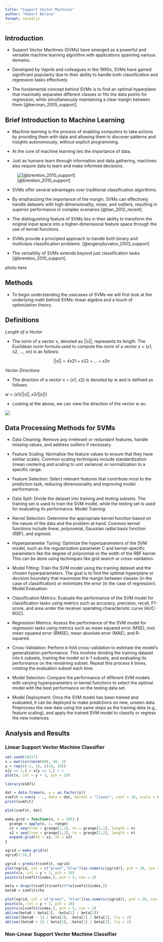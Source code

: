```yaml
---
title: "Support Vector Machines"
author: "Robert Belina"
format: revealjs
---
```


## Introduction

-   Support Vector Machines (SVMs) have emerged as a powerful and versatile machine learning algorithm with applications spanning various domains.

-   Developed by Vapnik and colleagues in the 1990s, SVMs have gained significant popularity due to their ability to handle both classification and     regression tasks effectively.

-   The fundamental concept behind SVMs is to find an optimal hyperplane that maximally separates different classes or fits the data points for regression, while simultaneously maintaining a clear margin between them [@kecman_2005_support].

## Brief Introduction to Machine Learning

-   Machine learning is the process of enabling computers to take actions by providing them with data and allowing them to discover patterns and insights autonomously, without explicit programming.

-   At the core of machine learning lies the importance of data.

-   Just as humans learn through information and data gathering, machines also require data to learn and make informed decisions.

![[@brereton_2010_support]](ml1.png)

-   SVMs offer several advantages over traditional classification algorithms.

-   By emphasizing the importance of the margin, SVMs can effectively handle datasets with high dimensionality, noise, and outliers, resulting in superior performance in complex scenarios [@tian_2012_recent].

-   The distinguishing feature of SVMs lies in their ability to transform the original input space into a higher-dimensional feature space through the use of kernel functions.

-   SVMs provide a principled approach to handle both binary and multiclass classification problems.
    [@evgenybyvatov_2003_support]

-   The versatility of SVMs extends beyond just classification tasks [@brereton_2010_support].

photo here

## Methods

-   To begin understanding the usecases of SVMs we will first look at the underlying math behind SVMs: linear algebra and a touch of optimization theory.

## Definitions

*Length of a Vector*

-   The norm of a vector x, denoted as \|\|x\|\|, represents its length.
    The Euclidean norm formula used to compute the norm of a vector x = (x1, x2, ..., xn) is as follows:

$$
||x||= √x21+x22+...+x2n
$$

*Vector Directions*

-   The direction of a vector x = (x1, x2) is denoted by w and is defined as follows:

$w = (x1/||x||,x2/||x||)$

-   Looking at the above, we can view the direction of the vector *w* as:

![](ml2.png)

## Data Processing Methods for SVMs

-   Data Cleaning: Remove any irrelevant or redundant features, handle missing values, and address outliers if necessary.

-   Feature Scaling: Normalize the feature values to ensure that they have similar scales.
    Common scaling techniques include standardization (mean centering and scaling to unit variance) or normalization to a specific range.

-   Feature Selection: Select relevant features that contribute most to the prediction task, reducing dimensionality and improving model performance.

-   Data Split: Divide the dataset into training and testing subsets.
    The training set is used to train the SVM model, while the testing set is used for evaluating its performance.
    Model Training:

-   Kernel Selection: Determine the appropriate kernel function based on the nature of the data and the problem at hand.
    Common kernel functions include linear, polynomial, Gaussian radial basis function (RBF), and sigmoid.

-   Hyperparameter Tuning: Optimize the hyperparameters of the SVM model, such as the regularization parameter C and kernel-specific parameters like the degree of polynomial or the width of the RBF kernel.
    This can be done using techniques like grid search or cross-validation.

-   Model Fitting: Train the SVM model using the training dataset and the chosen hyperparameters.
    The goal is to find the optimal hyperplane or decision boundary that maximizes the margin between classes (in the case of classification) or minimizes the error (in the case of regression).
    Model Evaluation:

-   Classification Metrics: Evaluate the performance of the SVM model for classification tasks using metrics such as accuracy, precision, recall, F1-score, and area under the receiver operating characteristic curve (AUC-ROC).

-   Regression Metrics: Assess the performance of the SVM model for regression tasks using metrics such as mean squared error (MSE), root mean squared error (RMSE), mean absolute error (MAE), and R-squared.

-   Cross-Validation: Perform k-fold cross-validation to estimate the model's generalization performance.
    This involves dividing the training dataset into k subsets, training the model on k-1 subsets, and evaluating its performance on the remaining subset.
    Repeat this process k times, rotating the evaluation subset each time.

-   Model Selection: Compare the performance of different SVM models with varying hyperparameters or kernel functions to select the optimal model with the best performance on the testing data set.

-   Model Deployment: Once the SVM model has been trained and evaluated, it can be deployed to make predictions on new, unseen data.
    Preprocess the new data using the same steps as the training data (e.g., feature scaling), and apply the trained SVM model to classify or regress the new instances.

## Analysis and Results

### Linear Support Vector Machine Classifier

```r

set.seed(19327)
x = matrix(rnorm(80), 40, 2)
y = rep(c(-1, 1), c(10, 10))
x[y == 1,] = x[y == 1,] + 1
plot(x, col = y + 3, pch = 19)

library(e1071)

dat = data.frame(x, y = as.factor(y))
svmfit = svm(y ~ ., data = dat, kernel = "linear", cost = 10, scale = FALSE)
print(svmfit)

plot(svmfit, dat)

make.grid = function(x, n = 105) {
  grange = apply(x, 2, range)
  x1 = seq(from = grange[1,1], to = grange[2,1], length = n)
  x2 = seq(from = grange[1,2], to = grange[2,2], length = n)
  expand.grid(X1 = x1, X2 = x2)
}

xgrid = make.grid(x)
xgrid[1:10,]

ygrid = predict(svmfit, xgrid)
plot(xgrid, col = c("green","blue")[as.numeric(ygrid)], pch = 20, cex = .2)
points(x, col = y + 3, pch = 19)
points(x[svmfit$index,], pch = 5, cex = 2)

beta = drop(t(svmfit$coefs)%*%x[svmfit$index,])
beta0 = svmfit$rho

plot(xgrid, col = c("green", "blue")[as.numeric(ygrid)], pch = 20, cex = .2)
points(x, col = y + 3, pch = 19)
points(x[svmfit$index,], pch = 5, cex = 2)
abline(beta0 / beta[2], -beta[1] / beta[2])
abline((beta0 - 1) / beta[2], -beta[1] / beta[2], lty = 2)
abline((beta0 + 1) / beta[2], -beta[1] / beta[2], lty = 2)

```

### Non-Linear Support Vector Machine Classifier
